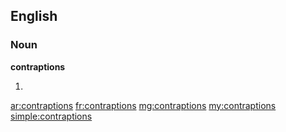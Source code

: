 ==English==

===Noun===
'''contraptions'''

# {{plural of|contraption}}

[[ar:contraptions]]
[[fr:contraptions]]
[[mg:contraptions]]
[[my:contraptions]]
[[simple:contraptions]]
